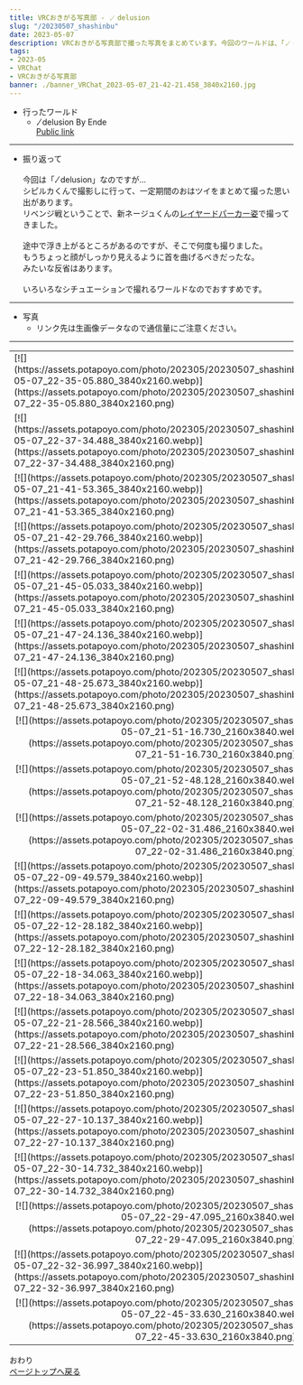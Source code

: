 ---
title: VRCおきがる写真部 - ․⁄ delusion
slug: "/20230507_shashinbu"
date: 2023-05-07
description: VRCおきがる写真部で撮った写真をまとめています。今回のワールドは、「․⁄ delusion」
tags:
- 2023-05
- VRChat
- VRCおきがる写真部
banner: ./banner_VRChat_2023-05-07_21-42-21.458_3840x2160.jpg
---

+ 行ったワールド
  + ․⁄ delusion By Ende\
  [Public link](https://vrchat.com/home/launch?worldId=wrld_fc811e6f-b3b9-481e-991e-77f061e0f5d8)

------------------------------

+ 振り返って\
\
今回は「․⁄ delusion」なのですが…\
シピルカくんで撮影しに行って、一定期間のおはツイをまとめて撮った思い出があります。
\
リベンジ戦ということで、新ネージュくんの[レイヤードパーカー姿](https://booth.pm/ja/items/4443215 "レイヤードパーカー（LAYERD PARKA） - P_Store - BOOTH")で撮ってきました。\
\
途中で浮き上がるところがあるのですが、そこで何度も撮りました。\
もうちょっと顔がしっかり見えるように首を曲げるべきだったな。\
みたいな反省はあります。\
\
いろいろなシチュエーションで撮れるワールドなのでおすすめです。

------------------------------
+ 写真
  + リンク先は生画像データなので通信量にご注意ください。
------------------------------
<table>
<tr>
    <td>
    [![](https://assets.potapoyo.com/photo/202305/20230507_shashinbu/thumb_01_VRChat_2023-05-07_22-35-05.880_3840x2160.webp)](https://assets.potapoyo.com/photo/202305/20230507_shashinbu/01_VRChat_2023-05-07_22-35-05.880_3840x2160.png)
    </td>
    <td>
        [![](https://assets.potapoyo.com/photo/202305/20230507_shashinbu/thumb_02_VRChat_2023-05-07_21-18-18.466_1920x1080.webp)](https://assets.potapoyo.com/photo/202305/20230507_shashinbu/02_VRChat_2023-05-07_21-18-18.466_1920x1080.png)
    </td>
</tr>
<tr>
    <td>
        [![](https://assets.potapoyo.com/photo/202305/20230507_shashinbu/thumb_03_VRChat_2023-05-07_22-37-34.488_3840x2160.webp)](https://assets.potapoyo.com/photo/202305/20230507_shashinbu/03_VRChat_2023-05-07_22-37-34.488_3840x2160.png)
    </td>
    <td>
        [![](https://assets.potapoyo.com/photo/202305/20230507_shashinbu/thumb_VRChat_2023-05-07_21-41-12.225_3840x2160.webp)](https://assets.potapoyo.com/photo/202305/20230507_shashinbu/VRChat_2023-05-07_21-41-12.225_3840x2160.png)
    </td>
</tr>
<tr>
    <td>
        [![](https://assets.potapoyo.com/photo/202305/20230507_shashinbu/thumb_VRChat_2023-05-07_21-41-53.365_3840x2160.webp)](https://assets.potapoyo.com/photo/202305/20230507_shashinbu/VRChat_2023-05-07_21-41-53.365_3840x2160.png)
    </td>
    <td>
        [![](https://assets.potapoyo.com/photo/202305/20230507_shashinbu/thumb_VRChat_2023-05-07_21-42-21.458_3840x2160.webp)](https://assets.potapoyo.com/photo/202305/20230507_shashinbu/VRChat_2023-05-07_21-42-21.458_3840x2160.png)
    </td>
</tr>
<tr>
    <td>
        [![](https://assets.potapoyo.com/photo/202305/20230507_shashinbu/thumb_VRChat_2023-05-07_21-42-29.766_3840x2160.webp)](https://assets.potapoyo.com/photo/202305/20230507_shashinbu/VRChat_2023-05-07_21-42-29.766_3840x2160.png)
    </td>
    <td>
        [![](https://assets.potapoyo.com/photo/202305/20230507_shashinbu/thumb_VRChat_2023-05-07_21-43-26.346_3840x2160.webp)](https://assets.potapoyo.com/photo/202305/20230507_shashinbu/VRChat_2023-05-07_21-43-26.346_3840x2160.png)
    </td>
</tr>
<tr>
    <td>
        [![](https://assets.potapoyo.com/photo/202305/20230507_shashinbu/thumb_VRChat_2023-05-07_21-45-05.033_3840x2160.webp)](https://assets.potapoyo.com/photo/202305/20230507_shashinbu/VRChat_2023-05-07_21-45-05.033_3840x2160.png)
    </td>
    <td>
        [![](https://assets.potapoyo.com/photo/202305/20230507_shashinbu/thumb_VRChat_2023-05-07_21-46-01.640_3840x2160.webp)](https://assets.potapoyo.com/photo/202305/20230507_shashinbu/VRChat_2023-05-07_21-46-01.640_3840x2160.png)
    </td>
</tr>
<tr>
    <td>
        [![](https://assets.potapoyo.com/photo/202305/20230507_shashinbu/thumb_VRChat_2023-05-07_21-47-24.136_3840x2160.webp)](https://assets.potapoyo.com/photo/202305/20230507_shashinbu/VRChat_2023-05-07_21-47-24.136_3840x2160.png)
    </td>
    <td>
        [![](https://assets.potapoyo.com/photo/202305/20230507_shashinbu/thumb_VRChat_2023-05-07_21-47-41.510_3840x2160.webp)](https://assets.potapoyo.com/photo/202305/20230507_shashinbu/VRChat_2023-05-07_21-47-41.510_3840x2160.png)
    </td>
</tr>
<tr>
    <td>
        [![](https://assets.potapoyo.com/photo/202305/20230507_shashinbu/thumb_VRChat_2023-05-07_21-48-25.673_3840x2160.webp)](https://assets.potapoyo.com/photo/202305/20230507_shashinbu/VRChat_2023-05-07_21-48-25.673_3840x2160.png)
    </td>
    <td>
        [![](https://assets.potapoyo.com/photo/202305/20230507_shashinbu/thumb_VRChat_2023-05-07_21-48-43.129_3840x2160.webp)](https://assets.potapoyo.com/photo/202305/20230507_shashinbu/VRChat_2023-05-07_21-48-43.129_3840x2160.png)
    </td>
</tr>
<tr>
    <td>
        <div align="center">
        [![](https://assets.potapoyo.com/photo/202305/20230507_shashinbu/thumb_VRChat_2023-05-07_21-51-16.730_2160x3840.webp)](https://assets.potapoyo.com/photo/202305/20230507_shashinbu/VRChat_2023-05-07_21-51-16.730_2160x3840.png)
        </div>
    </td>
    <td>
        <div align="center">
        [![](https://assets.potapoyo.com/photo/202305/20230507_shashinbu/thumb_VRChat_2023-05-07_21-51-39.610_2160x3840.webp)](https://assets.potapoyo.com/photo/202305/20230507_shashinbu/VRChat_2023-05-07_21-51-39.610_2160x3840.png)
        </div> 
    </td>
</tr>
<tr>
    <td>
        <div align="center">
        [![](https://assets.potapoyo.com/photo/202305/20230507_shashinbu/thumb_VRChat_2023-05-07_21-52-48.128_2160x3840.webp)](https://assets.potapoyo.com/photo/202305/20230507_shashinbu/VRChat_2023-05-07_21-52-48.128_2160x3840.png)
        </div> 
    </td>
    <td>
        <div align="center">
        [![](https://assets.potapoyo.com/photo/202305/20230507_shashinbu/thumb_VRChat_2023-05-07_21-54-44.112_2160x3840.webp)](https://assets.potapoyo.com/photo/202305/20230507_shashinbu/VRChat_2023-05-07_21-54-44.112_2160x3840.png)
        </div>
    </td>
</tr>
<tr>
    <td>
        <div align="center">
        [![](https://assets.potapoyo.com/photo/202305/20230507_shashinbu/thumb_VRChat_2023-05-07_22-02-31.486_2160x3840.webp)](https://assets.potapoyo.com/photo/202305/20230507_shashinbu/VRChat_2023-05-07_22-02-31.486_2160x3840.png)
        </div>
    </td>
    <td>
        <div align="center">
        [![](https://assets.potapoyo.com/photo/202305/20230507_shashinbu/thumb_VRChat_2023-05-07_22-05-07.218_3840x2160.webp)](https://assets.potapoyo.com/photo/202305/20230507_shashinbu/VRChat_2023-05-07_22-05-07.218_3840x2160.png)
        </div> 
    </td>
</tr>
<tr>
    <td>
        [![](https://assets.potapoyo.com/photo/202305/20230507_shashinbu/thumb_VRChat_2023-05-07_22-09-49.579_3840x2160.webp)](https://assets.potapoyo.com/photo/202305/20230507_shashinbu/VRChat_2023-05-07_22-09-49.579_3840x2160.png)
    </td>
    <td>
        [![](https://assets.potapoyo.com/photo/202305/20230507_shashinbu/thumb_VRChat_2023-05-07_22-12-11.229_3840x2160.webp)](https://assets.potapoyo.com/photo/202305/20230507_shashinbu/VRChat_2023-05-07_22-12-11.229_3840x2160.png)
    </td>
</tr>
<tr>
    <td>
        [![](https://assets.potapoyo.com/photo/202305/20230507_shashinbu/thumb_VRChat_2023-05-07_22-12-28.182_3840x2160.webp)](https://assets.potapoyo.com/photo/202305/20230507_shashinbu/VRChat_2023-05-07_22-12-28.182_3840x2160.png)
    </td>
    <td>
        [![](https://assets.potapoyo.com/photo/202305/20230507_shashinbu/thumb_VRChat_2023-05-07_22-18-25.734_3840x2160.webp)](https://assets.potapoyo.com/photo/202305/20230507_shashinbu/VRChat_2023-05-07_22-18-25.734_3840x2160.png)
    </td>
</tr>
<tr>
    <td>
        [![](https://assets.potapoyo.com/photo/202305/20230507_shashinbu/thumb_VRChat_2023-05-07_22-18-34.063_3840x2160.webp)](https://assets.potapoyo.com/photo/202305/20230507_shashinbu/VRChat_2023-05-07_22-18-34.063_3840x2160.png)
    </td>
    <td>
        [![](https://assets.potapoyo.com/photo/202305/20230507_shashinbu/thumb_VRChat_2023-05-07_22-19-00.954_3840x2160.webp)](https://assets.potapoyo.com/photo/202305/20230507_shashinbu/VRChat_2023-05-07_22-19-00.954_3840x2160.png)
    </td>
</tr>
<tr>
    <td>
        [![](https://assets.potapoyo.com/photo/202305/20230507_shashinbu/thumb_VRChat_2023-05-07_22-21-28.566_3840x2160.webp)](https://assets.potapoyo.com/photo/202305/20230507_shashinbu/VRChat_2023-05-07_22-21-28.566_3840x2160.png)
    </td>
    <td>
        [![](https://assets.potapoyo.com/photo/202305/20230507_shashinbu/thumb_VRChat_2023-05-07_22-23-14.456_3840x2160.webp)](https://assets.potapoyo.com/photo/202305/20230507_shashinbu/VRChat_2023-05-07_22-23-14.456_3840x2160.png)
    </td>
</tr>
<tr>
    <td>
        [![](https://assets.potapoyo.com/photo/202305/20230507_shashinbu/thumb_VRChat_2023-05-07_22-23-51.850_3840x2160.webp)](https://assets.potapoyo.com/photo/202305/20230507_shashinbu/VRChat_2023-05-07_22-23-51.850_3840x2160.png)
    </td>
    <td>
        [![](https://assets.potapoyo.com/photo/202305/20230507_shashinbu/thumb_VRChat_2023-05-07_22-25-11.474_3840x2160.webp)](https://assets.potapoyo.com/photo/202305/20230507_shashinbu/VRChat_2023-05-07_22-25-11.474_3840x2160.png)
    </td>
</tr>
<tr>
    <td>
        [![](https://assets.potapoyo.com/photo/202305/20230507_shashinbu/thumb_VRChat_2023-05-07_22-27-10.137_3840x2160.webp)](https://assets.potapoyo.com/photo/202305/20230507_shashinbu/VRChat_2023-05-07_22-27-10.137_3840x2160.png)
    </td>
    <td>
        [![](https://assets.potapoyo.com/photo/202305/20230507_shashinbu/thumb_VRChat_2023-05-07_22-27-57.807_3840x2160.webp)](https://assets.potapoyo.com/photo/202305/20230507_shashinbu/VRChat_2023-05-07_22-27-57.807_3840x2160.png)
    </td>
</tr>
<tr>
    <td>
        [![](https://assets.potapoyo.com/photo/202305/20230507_shashinbu/thumb_VRChat_2023-05-07_22-30-14.732_3840x2160.webp)](https://assets.potapoyo.com/photo/202305/20230507_shashinbu/VRChat_2023-05-07_22-30-14.732_3840x2160.png)
    </td>
    <td>
        [![](https://assets.potapoyo.com/photo/202305/20230507_shashinbu/thumb_VRChat_2023-05-07_22-28-05.115_3840x2160.webp)](https://assets.potapoyo.com/photo/202305/20230507_shashinbu/VRChat_2023-05-07_22-28-05.115_3840x2160.png)
    </td>
</tr>
<tr>
    <td>
        <div align="center">
        [![](https://assets.potapoyo.com/photo/202305/20230507_shashinbu/thumb_VRChat_2023-05-07_22-29-47.095_2160x3840.webp)](https://assets.potapoyo.com/photo/202305/20230507_shashinbu/VRChat_2023-05-07_22-29-47.095_2160x3840.png)
        </div>
    </td>
    <td>
        <div align="center">
        [![](https://assets.potapoyo.com/photo/202305/20230507_shashinbu/thumb_VRChat_2023-05-07_22-30-05.165_3840x2160.webp)](https://assets.potapoyo.com/photo/202305/20230507_shashinbu/VRChat_2023-05-07_22-30-05.165_3840x2160.png)
        </div>
    </td>
</tr>
<tr>
    <td>
        [![](https://assets.potapoyo.com/photo/202305/20230507_shashinbu/thumb_VRChat_2023-05-07_22-32-36.997_3840x2160.webp)](https://assets.potapoyo.com/photo/202305/20230507_shashinbu/VRChat_2023-05-07_22-32-36.997_3840x2160.png)
    </td>
    <td>
        [![](https://assets.potapoyo.com/photo/202305/20230507_shashinbu/thumb_VRChat_2023-05-07_22-42-24.062_3840x2160.webp)](https://assets.potapoyo.com/photo/202305/20230507_shashinbu/VRChat_2023-05-07_22-42-24.062_3840x2160.png)
    </td>
</tr>
<tr>
   <td>
    <div align="center">
    [![](https://assets.potapoyo.com/photo/202305/20230507_shashinbu/thumb_VRChat_2023-05-07_22-45-33.630_2160x3840.webp)](https://assets.potapoyo.com/photo/202305/20230507_shashinbu/VRChat_2023-05-07_22-45-33.630_2160x3840.png)
    </div>
</td> 
   <td></td> 
</tr>

</table>


おわり\
<a href="#">ページトップへ戻る</a>
